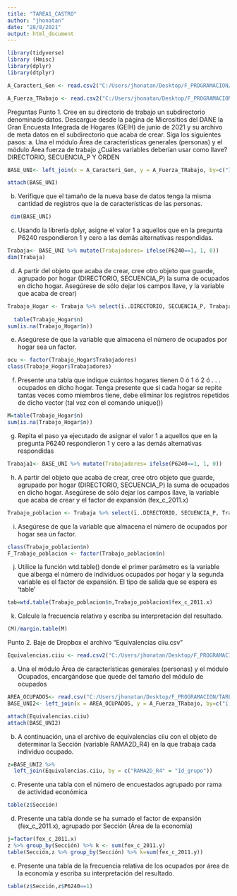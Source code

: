 ```yaml
---
title: "TAREA1_CASTRO"
author: "jhonatan"
date: "28/8/2021"
output: html_document
---
```

```r
library(tidyverse)
library (Hmisc)
library(dplyr)
library(dtplyr)
```

```r
A_Caracteri_Gen <- read.csv2("C:/Users/jhonatan/Desktop/F_PROGRAMACION/TAREA1_CASTRO/TAREA1_CASTRO/TAREA1_CASTRO/Datos/Junio.csv/Área - Características generales (Personas).csv")

A_Fuerza_TRabajo <- read.csv2("C:/Users/jhonatan/Desktop/F_PROGRAMACION/TAREA1_CASTRO/TAREA1_CASTRO/TAREA1_CASTRO/Datos/Junio.csv/Área- Fuerza de trabajo.csv")
```

Preguntas
Punto 1. Cree en su directorio de trabajo un subdirectorio denominado datos.
Descargue desde la página de Micrositios del DANE la Gran Encuesta Integrada de Hogares (GEIH) de junio de 2021 y su archivo de meta datos en el subdirectorio que acaba de crear.
Siga los siguientes pasos: 
a. Una el módulo Área de características generales (personas) y el módulo Área fuerza de
trabajo
¿Cuáles variables deberían usar como llave? DIRECTORIO, SECUENCIA_P Y ORDEN
```r
BASE_UNI<- left_join(x = A_Caracteri_Gen, y = A_Fuerza_TRabajo, by=c("ï..DIRECTORIO", "SECUENCIA_P", "ORDEN"))

```
```r
attach(BASE_UNI)
```

b. Verifique que el tamaño de la nueva base de datos tenga la misma cantidad de registros que
la de características de las personas.
```r
 dim(BASE_UNI)
```

c. Usando la librería dplyr, asigne el valor 1 a aquellos que en la pregunta P6240 respondieron
1 y cero a las demás alternativas respondidas.
```r
Trabaja<- BASE_UNI %>% mutate(Trabajadores= ifelse(P6240==1, 1, 0))
dim(Trabaja)
```

d. A partir del objeto que acaba de crear, cree otro objeto que guarde, agrupado por hogar (DIRECTORIO, SECUENCIA_P) la suma de ocupados en dicho hogar. Asegúrese de sólo dejar los campos llave, y la variable que acaba de crear)
```r
Trabajo_Hogar <- Trabaja %>% select(ï..DIRECTORIO, SECUENCIA_P, Trabajadores) %>% group_by(ï..DIRECTORIO, SECUENCIA_P) %>%  summarise(n= sum(Trabajadores))
                                                                        
  table(Trabajo_Hogar$n)
sum(is.na(Trabajo_Hogar$n))
```
e. Asegúrese de que la variable que almacena el número de ocupados por hogar sea un factor.
```r
ocu <- factor(Trabajo_Hogar$Trabajadores)
class(Trabajo_Hogar$Trabajadores)
```
f. Presente una tabla que indique cuántos hogares tienen 0 ó 1 ó 2 ó . . . ocupados en dicho hogar. Tenga presente que si cada hogar se repite tantas veces como miembros tiene, debe eliminar los registros repetidos de dicho vector (tal vez con el comando unique())
```r
M=table(Trabajo_Hogar$n)
sum(is.na(Trabajo_Hogar$n))

```
g. Repita el paso ya ejecutado de asignar el valor 1 a aquellos que en la pregunta P6240
respondieron 1 y cero a las demás alternativas respondidas

```r
Trabaja1<- BASE_UNI %>% mutate(Trabajadores= ifelse(P6240==1, 1, 0))
```
h. A partir del objeto que acaba de crear, cree otro objeto que guarde, agrupado por hogar
(DIRECTORIO, SECUENCIA_P) la suma de ocupados en dicho hogar. Asegúrese de sólo
dejar los campos llave, la variable que acaba de crear y el factor de expansión (fex_c_2011.x)

```r
Trabajo_poblacion <- Trabaja %>% select(ï..DIRECTORIO, SECUENCIA_P, Trabajadores, fex_c_2011.x) %>% group_by(ï..DIRECTORIO, SECUENCIA_P, fex_c_2011.x) %>%  summarise(n= sum(Trabajadores))

```
i. Asegúrese de que la variable que almacena el número de ocupados por hogar sea un factor.
```r
class(Trabajo_poblacion$n)
F_Trabajo_poblacion <- factor(Trabajo_poblacion$n)
```
j. Utilice la función wtd.table() donde el primer parámetro es la variable que alberga el número
de individuos ocupados por hogar y la segunda variable es el factor de expansión. El tipo de
salida que se espera es ‘table’
```r
tab=wtd.table(Trabajo_poblacion$n,Trabajo_poblacion$fex_c_2011.x)
```
k. Calcule la frecuencia relativa y escriba su interpretación del resultado.
```r
(M)/margin.table(M)

```
Punto 2. Baje de Dropbox el archivo “Equivalencias ciiu.csv”
```r
Equivalencias.ciiu <- read.csv2("C:/Users/jhonatan/Desktop/F_PROGRAMACION/TAREA1_CASTRO/TAREA1_CASTRO/TAREA1_CASTRO/Datos/Equivalencias ciiu.csv")

```
a. Una el módulo Área de características generales (personas) y el módulo Ocupados, encargándose que quede del tamaño del módulo de ocupados
```r
AREA_OCUPADOS<- read.csv("C:/Users/jhonatan/Desktop/F_PROGRAMACION/TAREA1_CASTRO/TAREA1_CASTRO/TAREA1_CASTRO/Datos/Junio.csv/Área - Ocupados.csv", sep=";")
BASE_UNI2<- left_join(x = AREA_OCUPADOS, y = A_Fuerza_TRabajo, by=c("ï..DIRECTORIO", "SECUENCIA_P", "ORDEN"))

```
```r
attach(Equivalencias.ciiu)
attach(BASE_UNI2)
```

b. A continuación, una el archivo de equivalencias ciiu con el objeto de determinar la Sección
(variable RAMA2D_R4) en la que trabaja cada individuo ocupado.
```r
z=BASE_UNI2 %>% 
  left_join(Equivalencias.ciiu, by = c("RAMA2D_R4" = "Id_grupo"))

```


c. Presente una tabla con el número de encuestados agrupado por rama de actividad económica
```r
table(z$Sección)
```
d. Presente una tabla donde se ha sumado el factor de expansión (fex_c_2011.x), agrupado
por Sección (Área de la economía)
```r
j=factor(fex_c_2011.x)
z %>% group_by(Sección) %>% k <- sum(fex_c_2011.y)
table(Sección,z %>% group_by(Sección) %>% k=sum(fex_c_2011.y))
```
e. Presente una tabla de la frecuencia relativa de los ocupados por área de la economía y
escriba su interpretación del resultado.
```r
table(z$Sección,z$P6240==1)

```

